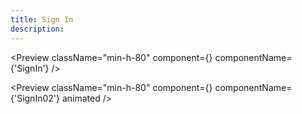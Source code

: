```yaml
---
title: Sign In
description:
---
```


<Preview
  className="min-h-80"
  component={<SignIn />}
  componentName={'SignIn'}
/>

<Preview
  className="min-h-80"
  component={<SignIn02 />}
  componentName={'SignIn02'}
  animated
/>
